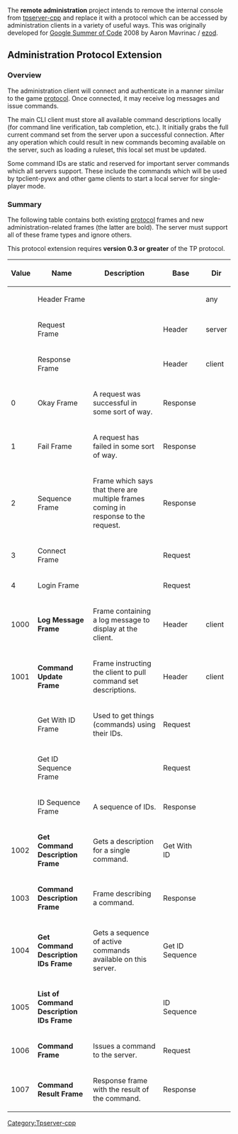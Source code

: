 The '''remote administration''' project intends to remove the internal console from [[tpserver-cpp]] and replace it with a protocol which can be accessed by administration clients in a variety of useful ways. This was originally developed for [[Google Summer of Code]] 2008 by Aaron Mavrinac / [[User:Ezod|ezod]]. 

== Administration Protocol Extension ==

=== Overview ===

The administration client will connect and authenticate in a manner similar to the game [[protocol]]. Once connected, it may receive log messages and  issue commands.

The main CLI client must store all available command descriptions locally (for command line verification, tab completion, etc.). It initially grabs the full current command set from the server upon a successful connection. After any operation which could result in new commands becoming available on the server, such as loading a ruleset, this local set must be updated.

Some command IDs are static and reserved for important server commands which all servers support. These include the commands which will be used by tpclient-pywx and other game clients to start a local server for single-player mode.

=== Summary ===

The following table contains both existing [[protocol]] frames and new administration-related frames (the latter are bold). The server must support all of these frame types and ignore others.

This protocol extension requires '''version 0.3 or greater''' of the TP protocol.

{| border="1" cellpadding="2"
|-----
! Value || Name || Description || Base || Dir
|-----
| || Header Frame || || || any
|-----
| || Request Frame || || Header || server
|-----
| || Response Frame || || Header || client
|-----
| 0 || Okay Frame || A request was successful in some sort of way. || Response || 
|-----
| 1 || Fail Frame || A request has failed in some sort of way. || Response ||
|-----
| 2 || Sequence Frame || Frame which says that there are multiple frames coming in response to the request. || Response ||
|-----
| 3 || Connect Frame || || Request ||
|-----
| 4 || Login Frame || || Request ||
|-----
| 1000 || '''Log Message Frame''' || Frame containing a log message to display at the client. || Header || client
|-----
| 1001 || '''Command Update Frame''' || Frame instructing the client to pull command set descriptions. || Header || client
|-----
| || Get With ID Frame || Used to get things (commands) using their IDs. || Request ||
|-----
| || Get ID Sequence Frame || || Request ||
|-----
| || ID Sequence Frame || A sequence of IDs. || Response ||
|-----
| 1002 || '''Get Command Description Frame''' || Gets a description for a single command. || Get With ID ||
|-----
| 1003 || '''Command Description Frame''' || Frame describing a command. || Response || 
|-----
| 1004 || '''Get Command Description IDs Frame''' || Gets a sequence of active commands available on this server. || Get ID Sequence ||
|-----
| 1005 || '''List of Command Description IDs Frame''' || || ID Sequence ||
|-----
| 1006 || '''Command Frame''' || Issues a command to the server. || Request || 
|-----
| 1007 || '''Command Result Frame''' || Response frame with the result of the command. || Response || 
|}

[[Category:Tpserver-cpp]]